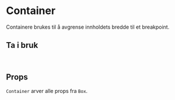 
<Meta of={ContainerStories} />

# Container

Containere brukes til å avgrense innholdets bredde til et breakpoint.

<Canvas of={ContainerStories.Container} />

## Ta i bruk

```jsx
import { Container } from "@kvib/react";
```

## Props

`Container` arver alle props fra `Box`.
